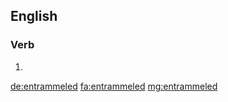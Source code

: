 ==English==

===Verb===
{{head|en}}

# {{en-past of|entrammel}}

[[de:entrammeled]]
[[fa:entrammeled]]
[[mg:entrammeled]]